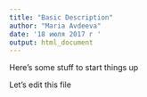 ```yaml
---
title: "Basic Description"
author: "Maria Avdeeva"
date: '18 июля 2017 г '
output: html_document
---
```


Here's some stuff to start things up

Let's edit this file